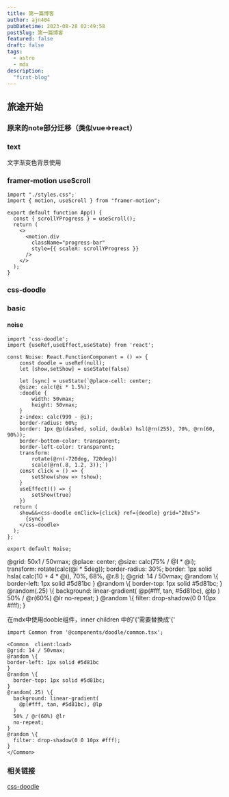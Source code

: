 ```yaml
---
title: 第一篇博客
author: ajn404
pubDatetime: 2023-08-28 02:49:58
postSlug: 第一篇博客
featured: false
draft: false
tags:
  - astro
  - mdx
description:
  "first-blog"
---
```



## 旅途开始

### 原来的note部分迁移（类似vue=>react）


<Basic client:load></Basic>

### text


<Text client:load>文字渐变色背景使用</Text>


### framer-motion useScroll

```tsx
import "./styles.css";
import { motion, useScroll } from "framer-motion";

export default function App() {
  const { scrollYProgress } = useScroll();
  return (
    <>
      <motion.div
        className="progress-bar"
        style={{ scaleX: scrollYProgress }}
      />
    </>
  );
}

```

<MotionScroll client:load></MotionScroll>

### css-doodle 

### basic 


<Doodle client:only/>

#### noise 


<Noise  client:load/>

```tsx
import 'css-doodle';
import {useRef,useEffect,useState} from 'react';

const Noise: React.FunctionComponent = () => {
    const doodle = useRef(null);
    let [show,setShow] = useState(false)

    let [sync] = useState(`@place-cell: center;
    @size: calc(@i * 1.5%);
    :doodle {
        width: 50vmax; 
        height: 50vmax;
    }
    z-index: calc(999 - @i);
    border-radius: 60%;
    border: 1px @p(dashed, solid, double) hsl(@rn(255), 70%, @rn(60, 90%));
    border-bottom-color: transparent;
    border-left-color: transparent;
    transform: 
        rotate(@rn(-720deg, 720deg))
        scale(@rn(.8, 1.2, 3));`)
    const click = () => {
        setShow(show => !show);
    }
    useEffect(() => {
        setShow(true)
    })
  return (
    show&&<css-doodle onClick={click} ref={doodle} grid="20x5">
      {sync}
    </css-doodle>
  );
};

export default Noise;
```

<Common  client:load>
@grid: 50x1 / 50vmax;
@place: center;
@size: calc(75% / @I * @i);
transform: rotate(calc(@i * 5deg));
border-radius: 30%;
border: 1px solid hsla(
  calc(10 + 4 * @i), 70%, 68%, @r.8
);
</Common>

<Common  client:load>
@grid: 14 / 50vmax;
@random \{
border-left: 1px solid #5d81bc
}
@random \{
  border-top: 1px solid #5d81bc;
}
@random(.25) \{
  background: linear-gradient(
    @p(#fff, tan, #5d81bc), @lp
  )
  50% / @r(60%) @lr
  no-repeat;
}
@random \{
  filter: drop-shadow(0 0 10px #fff);
}
</Common>

在mdx中使用dooble组件，inner children 中的'\{'需要替换成'\{'
```mdx
import Common from '@components/doodle/common.tsx';

<Common  client:load>
@grid: 14 / 50vmax;
@random \{
border-left: 1px solid #5d81bc
}
@random \{
  border-top: 1px solid #5d81bc;
}
@random(.25) \{
  background: linear-gradient(
    @p(#fff, tan, #5d81bc), @lp
  )
  50% / @r(60%) @lr
  no-repeat;
}
@random \{
  filter: drop-shadow(0 0 10px #fff);
}
</Common>
```

### 相关链接

[css-doodle](https://css-doodle.com/)
